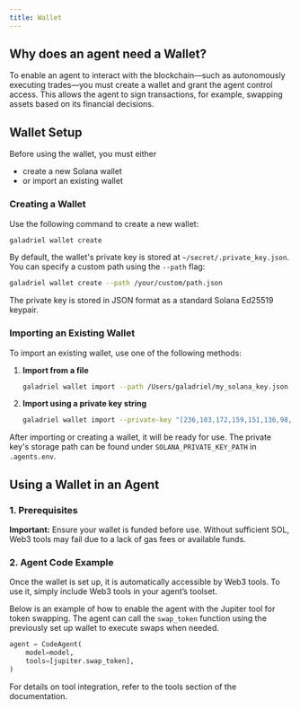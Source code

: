 ```yaml
---
title: Wallet
---
```

## Why does an agent need a Wallet?

To enable an agent to interact with the blockchain—such as autonomously executing trades—you must create a wallet and grant the agent control access. This allows the agent to sign transactions, for example, swapping assets based on its financial decisions.

## Wallet Setup

Before using the wallet, you must either

- create a new Solana wallet
- or import an existing wallet

### Creating a Wallet

Use the following command to create a new wallet:

```bash
galadriel wallet create
```

By default, the wallet's private key is stored at `~/secret/.private_key.json`. You can specify a custom path using the `--path` flag:

```bash
galadriel wallet create --path /your/custom/path.json
```

The private key is stored in JSON format as a standard Solana Ed25519 keypair.

### Importing an Existing Wallet

To import an existing wallet, use one of the following methods:

1. **Import from a file**

    ```bash
    galadriel wallet import --path /Users/galadriel/my_solana_key.json
    ```

2. **Import using a private key string**

    ```bash
    galadriel wallet import --private-key "[236,183,172,159,151,136,98,48,88,225,87,94,91,65,98,19,19,145,171,156,142,193,63,132,224,192,216,112,222,61,41,9,226,41,148,80,123,104,2,9,100,141,69,233,137,201,64,43,166,147,184,64,70,212,61,187,36,92,170,120,136,163,236,231]"
    ```


After importing or creating a wallet, it will be ready for use. The private key's storage path can be found under `SOLANA_PRIVATE_KEY_PATH` in `.agents.env`.

## Using a Wallet in an Agent

### 1. Prerequisites

**Important:** Ensure your wallet is funded before use. Without sufficient SOL, Web3 tools may fail due to a lack of gas fees or available funds.

### 2. Agent Code Example

Once the wallet is set up, it is automatically accessible by Web3 tools. To use it, simply include Web3 tools in your agent’s toolset.

Below is an example of how to enable the agent with the Jupiter tool for token swapping. The agent can call the `swap_token` function using the previously set up wallet to execute swaps when needed.

```python
agent = CodeAgent(
    model=model,
    tools=[jupiter.swap_token],
)
```

For details on tool integration, refer to the tools section of the documentation.